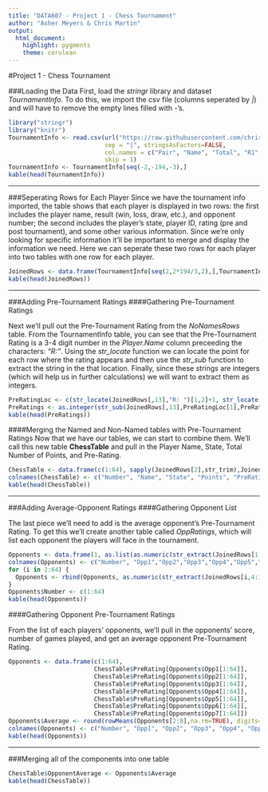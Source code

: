 ```yaml
---
title: "DATA607 - Project 1 - Chess Tournament"
author: "Asher Meyers & Chris Martin"
output:
  html_document:
    highlight: pygments
    theme: cerulean
---
```


#Project   1 - Chess Tournament

###Loading the Data
First, load the *stringr* library and dataset *TournamentInfo*. To do this, we import the csv file (columns seperated by *|*) and will have to remove the empty lines filled with *-*'s.


```r
library("stringr")
library("knitr")
TournamentInfo <- read.csv(url("https://raw.githubusercontent.com/chrisgmartin/DATA607/master/tournamentinfo.txt"),
                           sep = "|", stringsAsFactors=FALSE,
                           col.names = c("Pair", "Name", "Total", "R1", "R2", "R3", "R4", "R5", "R6", "R7", ""), 
                           skip = 1)
TournamentInfo <- TournamentInfo[seq(-2,-194,-3),]
kable(head(TournamentInfo))
```

***

###Seperating Rows for Each Player
Since we have the tournament info imported, the table shows that each player is displayed in two rows: the first includes the player name, result (win, loss, draw, etc.), and opponent number; the second includes the player's state, player ID, rating (pre and post tournament), and some other various information. Since we're only looking for specific information it'll be important to merge and display the information we need. Here we can seperate these two rows for each player into two tables with one row for each player.


```r
JoinedRows <- data.frame(TournamentInfo[seq(2,2*194/3,2),],TournamentInfo[seq(3,2*194/3,2),])
kable(head(JoinedRows))
```

***

###Adding Pre-Tournament Ratings
####Gathering Pre-Tournament Ratings

Next we'll pull out the Pre-Tournament Rating from the *NoNamesRows* table. From the TournamentInfo table, you can see that the Pre-Tournament Rating is a 3-4 digit number in the *Player.Name* column preceeding the characters: *"R: "*. Using the *str_locate* function we can locate the point for each row where the rating appears and then use the *str_sub* function to extract the string in the that location. Finally, since these strings are integers (which will help us in further calculations) we will want to extract them as integers.

```r
PreRatingLoc <- c(str_locate(JoinedRows[,13],"R: ")[1,2]+1, str_locate(JoinedRows[,13], "R: ")[1,2]+4)
PreRatings <- as.integer(str_sub(JoinedRows[,13],PreRatingLoc[1],PreRatingLoc[2]))
kable(head(PreRatings))
```


####Merging the Named and Non-Named tables with Pre-Tournament Ratings
Now that we have our tables, we can start to combine them. We'll call this new table **ChessTable** and pull in the Player Name, State, Total Number of Points, and Pre-Rating.

```r
ChessTable <- data.frame(c(1:64), sapply(JoinedRows[2],str_trim),JoinedRows[12],JoinedRows[3], PreRatings)
colnames(ChessTable) <- c("Number", "Name", "State", "Points", "PreRating")
kable(head(ChessTable))
```

***

###Adding Average-Opponent Ratings
####Gathering Opponent List

The last piece we'll need to add is the average opponent's Pre-Tournament Rating. To get this we'll create another table called *OppRatings*, which will list each opponent the players will face in the tournament.


```r
Opponents <- data.frame(1, as.list(as.numeric(str_extract(JoinedRows[1,4:10],"[0-9]{1,2}"))))
colnames(Opponents) <- c("Number", "Opp1","Opp2","Opp3","Opp4","Opp5","Opp6","Opp7")
for (i in 2:64) {
  Opponents <- rbind(Opponents, as.numeric(str_extract(JoinedRows[i,4:10],"[0-9]{1,2}")))
}
Opponents$Number <- c(1:64)
kable(head(Opponents))
```


####Gathering Opponent Pre-Tournament Ratings

From the list of each players' opponents, we'll pull in the opponents' score, number of games played, and get an average opponent Pre-Tournament Rating.

```r
Opponents <- data.frame(c(1:64),
                        ChessTable$PreRating[Opponents$Opp1[1:64]],
                        ChessTable$PreRating[Opponents$Opp2[1:64]],
                        ChessTable$PreRating[Opponents$Opp3[1:64]],
                        ChessTable$PreRating[Opponents$Opp4[1:64]],
                        ChessTable$PreRating[Opponents$Opp5[1:64]],
                        ChessTable$PreRating[Opponents$Opp6[1:64]],
                        ChessTable$PreRating[Opponents$Opp7[1:64]])
Opponents$Average <- round(rowMeans(Opponents[2:8],na.rm=TRUE), digits=0)
colnames(Opponents) <- c("Number", "Opp1", "Opp2", "Opp3", "Opp4", "Opp5", "Opp6", "Opp7", "Average")
kable(head(Opponents))
```

***

###Merging all of the components into one table

```r
ChessTable$OpponentAverage <- Opponents$Average
kable(head(ChessTable))
```
